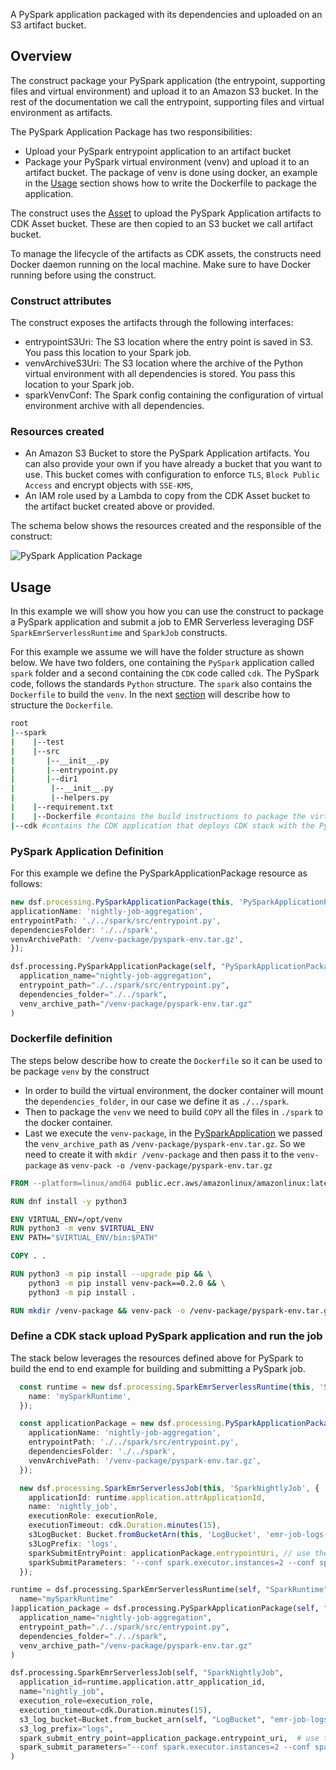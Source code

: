 <!-- This file is generated, do not modify directly, update the README.md in framework/src/processing -->



A PySpark application packaged with its dependencies and uploaded on an S3 artifact bucket.

## Overview

The construct package your PySpark application (the entrypoint, supporting files and virtual environment)
and upload it to an Amazon S3 bucket. In the rest of the documentation we call the entrypoint,
supporting files and virtual environment as artifacts.

The PySpark Application Package has two responsibilities:

* Upload your PySpark entrypoint application to an artifact bucket
* Package your PySpark virtual environment (venv) and upload it to an artifact bucket. The package of venv is done using docker,
  an example in the [Usage](#usage) section shows how to write the Dockerfile to package the application.

The construct uses the [Asset](https://docs.aws.amazon.com/cdk/api/v2/docs/aws-cdk-lib.aws_s3_assets.Asset.html)
to upload the PySpark Application artifacts to CDK Asset bucket. These are then copied to an S3 bucket we call artifact bucket.

To manage the lifecycle of the artifacts as CDK assets, the constructs need Docker daemon running on the local machine.
Make sure to have Docker running before using the construct.

### Construct attributes

The construct exposes the artifacts through the following interfaces:

* entrypointS3Uri: The S3 location where the entry point is saved in S3. You pass this location to your Spark job.
* venvArchiveS3Uri: The S3 location where the archive of the Python virtual environment with all dependencies is stored. You pass this location to your Spark job.
* sparkVenvConf: The Spark config containing the configuration of virtual environment archive with all dependencies.

### Resources created
* An Amazon S3 Bucket to store the PySpark Application artifacts. You can also provide your own if you have already a bucket that you want to use. This bucket comes with configuration to enforce `TLS`, `Block Public Access` and encrypt objects with `SSE-KMS`,
* An IAM role used by a Lambda to copy from the CDK Asset bucket to the artifact bucket created above or provided.

The schema below shows the resources created and the responsible of the construct:

![PySpark Application Package](../../../../static/img/adsf-pyspark-application-package.png)

## Usage

In this example we will show you how you can use the construct to package a PySpark application
and submit a job to EMR Serverless leveraging DSF `SparkEmrServerlessRuntime` and `SparkJob` constructs.

For this example we assume we will have the folder structure as shown below. We have two folders, one containing
the `PySpark` application called `spark` folder and a second containing the `CDK` code called `cdk`.
The PySpark code, follows the standards `Python` structure. The `spark` also contains the `Dockerfile` to build the `venv`.
In the next [section](#dockerfile-definition) will describe how to structure the `Dockerfile`.

```bash
root
|--spark
|    |--test
|    |--src
|       |--__init__.py
|       |--entrypoint.py
|       |--dir1
|        |--__init__.py
|        |--helpers.py
|    |--requirement.txt
|    |--Dockerfile #contains the build instructions to package the virtual environment for PySpark
|--cdk #contains the CDK application that deploys CDK stack with the PySparkApplicationPackage
```
### PySpark Application Definition

For this example we define the PySparkApplicationPackage resource as follows:

<Tabs>
  <TabItem value="typescript" label="TypeScript" default>

  ```typescript
new dsf.processing.PySparkApplicationPackage(this, 'PySparkApplicationPackage', {
  applicationName: 'nightly-job-aggregation',
  entrypointPath: './../spark/src/entrypoint.py',
  dependenciesFolder: './../spark',
  venvArchivePath: '/venv-package/pyspark-env.tar.gz',
});
  ```
  
  </TabItem>
  <TabItem value="python" label="Python">

  ```python
dsf.processing.PySparkApplicationPackage(self, "PySparkApplicationPackage",
    application_name="nightly-job-aggregation",
    entrypoint_path="./../spark/src/entrypoint.py",
    dependencies_folder="./../spark",
    venv_archive_path="/venv-package/pyspark-env.tar.gz"
)
  ```

  </TabItem>
</Tabs>

### Dockerfile definition

The steps below describe how to create the `Dockerfile` so it can be used to be package `venv` by the construct

* In order to build the virtual environment, the docker container will mount the `dependencies_folder`, in our case we define it as `./../spark`.
* Then to package the `venv` we need to build `COPY` all the files in `./spark` to the docker container.
* Last we execute the `venv-package`, in the [PySparkApplication](#pyspark-application-definition) we passed the `venv_archive_path` as `/venv-package/pyspark-env.tar.gz`.
  So we need to create it with `mkdir /venv-package` and then pass it to the `venv-package` as `venv-pack -o /venv-package/pyspark-env.tar.gz`

```Dockerfile
FROM --platform=linux/amd64 public.ecr.aws/amazonlinux/amazonlinux:latest AS base

RUN dnf install -y python3

ENV VIRTUAL_ENV=/opt/venv
RUN python3 -m venv $VIRTUAL_ENV
ENV PATH="$VIRTUAL_ENV/bin:$PATH"

COPY . .

RUN python3 -m pip install --upgrade pip && \
    python3 -m pip install venv-pack==0.2.0 && \
    python3 -m pip install .

RUN mkdir /venv-package && venv-pack -o /venv-package/pyspark-env.tar.gz && chmod ugo+r /venv-package/pyspark-env.tar.gz
```

### Define a CDK stack upload PySpark application and run the job

The stack below leverages the resources defined above for PySpark to build the end to end example for building and submitting a PySpark job.

<Tabs>
  <TabItem value="typescript" label="TypeScript" default>

  ```typescript
    const runtime = new dsf.processing.SparkEmrServerlessRuntime(this, 'SparkRuntime', {
      name: 'mySparkRuntime',
    });

    const applicationPackage = new dsf.processing.PySparkApplicationPackage(this, 'PySparkApplicationPackage', {
      applicationName: 'nightly-job-aggregation',
      entrypointPath: './../spark/src/entrypoint.py',
      dependenciesFolder: './../spark',
      venvArchivePath: '/venv-package/pyspark-env.tar.gz',
    });

    new dsf.processing.SparkEmrServerlessJob(this, 'SparkNightlyJob', {
      applicationId: runtime.application.attrApplicationId,
      name: 'nightly_job',
      executionRole: executionRole,
      executionTimeout: cdk.Duration.minutes(15),
      s3LogBucket: Bucket.fromBucketArn(this, 'LogBucket', 'emr-job-logs-EXAMPLE'),
      s3LogPrefix: 'logs',
      sparkSubmitEntryPoint: applicationPackage.entrypointUri, // use the application package entrypoint
      sparkSubmitParameters: '--conf spark.executor.instances=2 --conf spark.executor.memory=2G --conf spark.driver.memory=2G --conf spark.executor.cores=2 {sparkEnvConf}',
    });
  ```
  
  </TabItem>
  <TabItem value="python" label="Python">

  ```python
runtime = dsf.processing.SparkEmrServerlessRuntime(self, "SparkRuntime",
    name="mySparkRuntime"
)application_package = dsf.processing.PySparkApplicationPackage(self, "PySparkApplicationPackage",
    application_name="nightly-job-aggregation",
    entrypoint_path="./../spark/src/entrypoint.py",
    dependencies_folder="./../spark",
    venv_archive_path="/venv-package/pyspark-env.tar.gz"
)

dsf.processing.SparkEmrServerlessJob(self, "SparkNightlyJob",
    application_id=runtime.application.attr_application_id,
    name="nightly_job",
    execution_role=execution_role,
    execution_timeout=cdk.Duration.minutes(15),
    s3_log_bucket=Bucket.from_bucket_arn(self, "LogBucket", "emr-job-logs-EXAMPLE"),
    s3_log_prefix="logs",
    spark_submit_entry_point=application_package.entrypoint_uri,  # use the application package entrypoint
    spark_submit_parameters="--conf spark.executor.instances=2 --conf spark.executor.memory=2G --conf spark.driver.memory=2G --conf spark.executor.cores=2 {sparkEnvConf}"
)
  ```

  </TabItem>
</Tabs>





